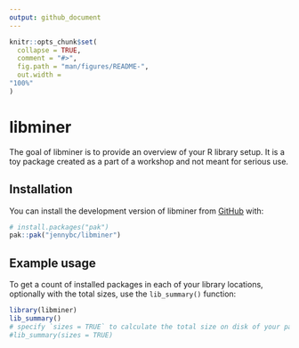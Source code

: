 ```yaml
---
output: github_document
---
```


<!-- README.md is generated from README.Rmd. Please edit that file -->

```r
knitr::opts_chunk$set(
  collapse = TRUE,
  comment = "#>",
  fig.path = "man/figures/README-",
  out.width =
"100%"
)
```

# libminer

<!-- badges: start -->
<!-- badges: end -->

The goal of libminer is to provide an overview of your R library setup. It is a toy
package created as a part of a workshop and not meant for serious use.

## Installation

You can install the development version of libminer from [GitHub](https://github.com/) with:

```r
# install.packages("pak")
pak::pak("jennybc/libminer")
```

## Example usage

To get a count of installed packages in each of your library locations,
optionally with the total sizes, use the `lib_summary()` function:

```r
library(libminer)
lib_summary()
# specify `sizes = TRUE` to calculate the total size on disk of your packages
#lib_summary(sizes = TRUE)
```
